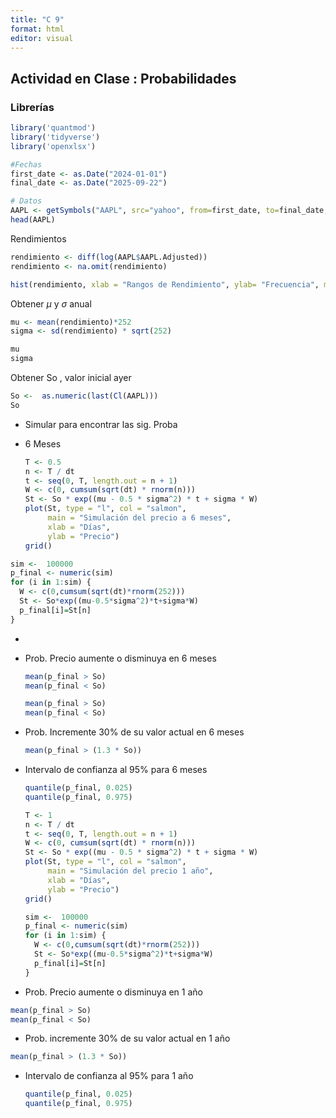 ```yaml
---
title: "C 9"
format: html
editor: visual
---
```


## Actividad en Clase : Probabilidades

### Librerías

```r
library('quantmod')
library('tidyverse')
library('openxlsx')
```

```r
#Fechas
first_date <- as.Date("2024-01-01")
final_date <- as.Date("2025-09-22")

# Datos
AAPL <- getSymbols("AAPL", src="yahoo", from=first_date, to=final_date, auto.assign=FALSE)
head(AAPL)
```

Rendimientos

```r
rendimiento <- diff(log(AAPL$AAPL.Adjusted))
rendimiento <- na.omit(rendimiento)


```

```r
hist(rendimiento, xlab = "Rangos de Rendimiento", ylab= "Frecuencia", main= paste("Histograma") , col= "salmon", n=100)
```

Obtener $\mu$ y $\sigma$ anual

```r

mu <- mean(rendimiento)*252
sigma <- sd(rendimiento) * sqrt(252)

mu 
sigma
```

Obtener So , valor inicial ayer

```r
So <-  as.numeric(last(Cl(AAPL)))
So

```

-   Simular para encontrar las sig. Proba

-   6 Meses

    ```r
    T <- 0.5         
    n <- T / dt 
    t <- seq(0, T, length.out = n + 1)
    W <- c(0, cumsum(sqrt(dt) * rnorm(n)))
    St <- So * exp((mu - 0.5 * sigma^2) * t + sigma * W)
    plot(St, type = "l", col = "salmon",
         main = "Simulación del precio a 6 meses",
         xlab = "Días",
         ylab = "Precio")
    grid()
    ```

```r
sim <-  100000
p_final <- numeric(sim)
for (i in 1:sim) {
  W <- c(0,cumsum(sqrt(dt)*rnorm(252)))
  St <- So*exp((mu-0.5*sigma^2)*t+sigma*W)
  p_final[i]=St[n]
}

```

-   

-   Prob. Precio aumente o disminuya en 6 meses

    ```r

    mean(p_final > So)
    mean(p_final < So)
    ```

    ```r
    mean(p_final > So)
    mean(p_final < So)

    ```

-   Prob. Incremente 30% de su valor actual en 6 meses

    ```r

    mean(p_final > (1.3 * So))

    ```

-   Intervalo de confianza al 95% para 6 meses

    ```r
    quantile(p_final, 0.025)
    quantile(p_final, 0.975)
    ```

    ```r
    T <- 1   
    n <- T / dt 
    t <- seq(0, T, length.out = n + 1)
    W <- c(0, cumsum(sqrt(dt) * rnorm(n)))
    St <- So * exp((mu - 0.5 * sigma^2) * t + sigma * W)
    plot(St, type = "l", col = "salmon",
         main = "Simulación del precio 1 año",
         xlab = "Días",
         ylab = "Precio")
    grid()

    ```

    ```r
    sim <-  100000
    p_final <- numeric(sim)
    for (i in 1:sim) {
      W <- c(0,cumsum(sqrt(dt)*rnorm(252)))
      St <- So*exp((mu-0.5*sigma^2)*t+sigma*W)
      p_final[i]=St[n]
    }
    ```

-   Prob. Precio aumente o disminuya en 1 año

```r
mean(p_final > So)
mean(p_final < So)
```

-   Prob. incremente 30% de su valor actual en 1 año

```r
mean(p_final > (1.3 * So))
```

-   Intervalo de confianza al 95% para 1 año

    ```r
    quantile(p_final, 0.025)
    quantile(p_final, 0.975)
    ```
